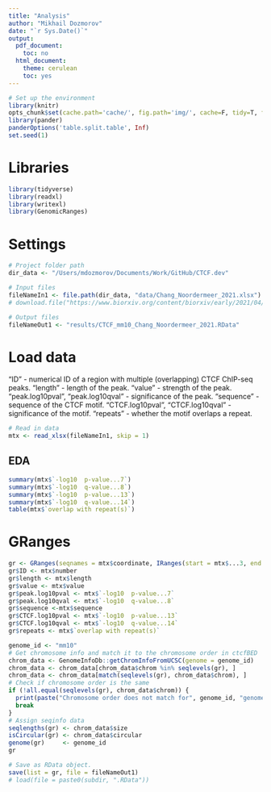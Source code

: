 ```yaml
---
title: "Analysis"
author: "Mikhail Dozmorov"
date: "`r Sys.Date()`"
output:
  pdf_document:
    toc: no
  html_document:
    theme: cerulean
    toc: yes
---
```


```r
# Set up the environment
library(knitr)
opts_chunk$set(cache.path='cache/', fig.path='img/', cache=F, tidy=T, fig.keep='high', echo=F, dpi=100, warnings=F, message=F, comment=NA, warning=F, results='as.is', fig.width = 10, fig.height = 6) #out.width=700, 
library(pander)
panderOptions('table.split.table', Inf)
set.seed(1)
```

# Libraries

```r
library(tidyverse)
library(readxl)
library(writexl)
library(GenomicRanges)
```

# Settings

```r
# Project folder path
dir_data <- "/Users/mdozmorov/Documents/Work/GitHub/CTCF.dev"

# Input files
fileNameIn1 <- file.path(dir_data, "data/Chang_Noordermeer_2021.xlsx")
# download.file("https://www.biorxiv.org/content/biorxiv/early/2021/04/15/2021.04.15.440007/DC1/embed/media-1.xlsx", fileNameIn1)

# Output files
fileNameOut1 <- "results/CTCF_mm10_Chang_Noordermeer_2021.RData"
```

# Load data

"ID" - numerical ID of a region with multiple (overlapping) CTCF ChIP-seq peaks. "length" - length of the peak. "value" - strength of the peak. "peak.log10pval", "peak.log10qval" - significance of the peak. "sequence" - sequence of the CTCF motif. "CTCF.log10pval", "CTCF.log10qval" - significance of the motif. "repeats" - whether the motif overlaps a repeat.

```r
# Read in data
mtx <- read_xlsx(fileNameIn1, skip = 1)
```

## EDA

```r
summary(mtx$`-log10  p-value...7`)
summary(mtx$`-log10  q-value...8`)
summary(mtx$`-log10  p-value...13`)
summary(mtx$`-log10  q-value...14`)
table(mtx$`overlap with repeat(s)`)
```

# GRanges

```r
gr <- GRanges(seqnames = mtx$coordinate, IRanges(start = mtx$...3, end = mtx$...4), strand = mtx$strand)
gr$ID <- mtx$number
gr$length <- mtx$length
gr$value <- mtx$value
gr$peak.log10pval <- mtx$`-log10  p-value...7`
gr$peak.log10qval <- mtx$`-log10  q-value...8`
gr$sequence <-mtx$sequence
gr$CTCF.log10pval <- mtx$`-log10  p-value...13`
gr$CTCF.log10qval <- mtx$`-log10  q-value...14`
gr$repeats <- mtx$`overlap with repeat(s)`

genome_id <- "mm10"
# Get chromosome info and match it to the chromosome order in ctcfBED
chrom_data <- GenomeInfoDb::getChromInfoFromUCSC(genome = genome_id)
chrom_data <- chrom_data[chrom_data$chrom %in% seqlevels(gr), ]
chrom_data <- chrom_data[match(seqlevels(gr), chrom_data$chrom), ]
# Check if chromosome order is the same
if (!all.equal(seqlevels(gr), chrom_data$chrom)) {
  print(paste("Chromosome order does not match for", genome_id, "genome."))
  break
}
# Assign seqinfo data
seqlengths(gr) <- chrom_data$size
isCircular(gr) <- chrom_data$circular
genome(gr)     <- genome_id
gr

# Save as RData object.
save(list = gr, file = fileNameOut1)
# load(file = paste0(subdir, ".RData"))
```






